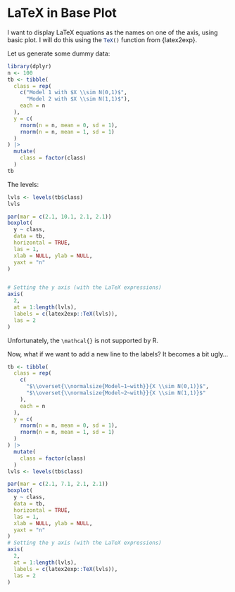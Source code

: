 # LaTeX in Base Plot

I want to display LaTeX equations as the names on one of the axis, using basic plot. I will do this using the `TeX()`{.R} function from {latex2exp}.

Let us generate some dummy data:
```r
library(dplyr)
n <- 100
tb <- tibble(
  class = rep(
    c("Model 1 with $X \\sim N(0,1)$",
      "Model 2 with $X \\sim N(1,1)$"),
    each = n
  ),
  y = c(
    rnorm(n = n, mean = 0, sd = 1),
    rnorm(n = n, mean = 1, sd = 1)
  )
) |> 
  mutate(
    class = factor(class)
  )
tb
```

The levels:

```r
lvls <- levels(tb$class)
lvls
```


```r
par(mar = c(2.1, 10.1, 2.1, 2.1))
boxplot(
  y ~ class,
  data = tb,
  horizontal = TRUE,
  las = 1,
  xlab = NULL, ylab = NULL,
  yaxt = "n"
)


# Setting the y axis (with the LaTeX expressions)
axis(
  2, 
  at = 1:length(lvls), 
  labels = c(latex2exp::TeX(lvls)),
  las = 2
)
```


::: {.callout-note}

Unfortunately, the `\mathcal{}` is not supported by R.

:::


Now, what if we want to add a new line to the labels? It becomes a bit ugly...

```r

tb <- tibble(
  class = rep(
    c(
      "$\\overset{\\normalsize{Model~1~with}}{X \\sim N(0,1)}$",
      "$\\overset{\\normalsize{Model~2~with}}{X \\sim N(1,1)}$"
    ),
    each = n
  ),
  y = c(
    rnorm(n = n, mean = 0, sd = 1),
    rnorm(n = n, mean = 1, sd = 1)
  )
) |> 
  mutate(
    class = factor(class)
  )
lvls <- levels(tb$class)

par(mar = c(2.1, 7.1, 2.1, 2.1))
boxplot(
  y ~ class,
  data = tb,
  horizontal = TRUE,
  las = 1,
  xlab = NULL, ylab = NULL,
  yaxt = "n"
)
# Setting the y axis (with the LaTeX expressions)
axis(
  2, 
  at = 1:length(lvls), 
  labels = c(latex2exp::TeX(lvls)),
  las = 2
)
```

